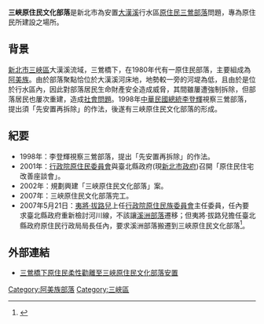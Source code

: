 {{expand|time=2009-12-23T17:54:38+00:00}}

'''三峽原住民文化部落'''是新北市為安置[[大漢溪|大漢溪]]行水區[[原住民|原住民]][[三鶯部落|三鶯部落]]問題，專為原住民所建設之場所。

== 背景 ==
[[新北市|新北市]][[三峽區|三峽區]]大漢溪流域，三鶯橋下，在1980年代有一原住民部落，主要組成為[[阿美族|阿美族]]。由於部落聚點恰位於大漢溪河床地，地勢較一旁的河堤為低，且由於是位於行水區內，因此對部落居民生命財產安全造成威脅，其間雖屢遭強制拆除，但部落居民也屢次重建，造成[[社會問題|社會問題]]。1998年[[中華民國總統|中華民國總統]][[李登輝|李登輝]]視察三鶯部落，提出須「先安置再拆除」的作法，後遂有三峽原住民文化部落的形成。

== 紀要 ==
*1998年：李登輝視察三鶯部落，提出「先安置再拆除」的作法。
*2001年：[[行政院原住民委員會|行政院原住民委員會]]與臺北縣政府(現[[新北市政府|新北市政府]])召開「原住民住宅改善座談會」。
*2002年：規劃興建「三峽原住民文化部落」案。
*2007年：三峽原住民文化部落完工。
*2007年5月21日：[[夷將·拔路兒|夷將·拔路兒]]上任[[行政院原住民族委員會|行政院原住民族委員會]]主任委員，任內要求臺北縣政府重新檢討河川線，不該讓[[溪洲部落|溪洲部落]]遷移；但夷將·拔路兒擔任臺北縣政府原住民行政局局長任內，要求溪洲部落搬遷到三峽原住民文化部落<ref>{{cite news|url=http://www.chinatimes.com/newspapers/20160907000413-260102|title=夷將‧拔路兒 換了位置換腦袋？|author=林金池|date=2016-09-07|accessdate=2016-12-08|publisher=[[中國時報|中國時報]]|page=|archive-date=2016-12-20|archive-url=https://web.archive.org/web/20161220114741/http://www.chinatimes.com/newspapers/20160907000413-260102|dead-url=no}}</ref>。

== 外部連結 ==
*[http://www.ipb.tpc.gov.tw/web/News?command=showDetail&postId=186898&groupId=8835 三鶯橋下原住民柔性勸離至三峽原住民文化部落安置]{{dead link|date=2017年11月 |bot=InternetArchiveBot |fix-attempted=yes }}

[[Category:阿美族部落|Category:阿美族部落]]
[[Category:三峽區|Category:三峽區]]